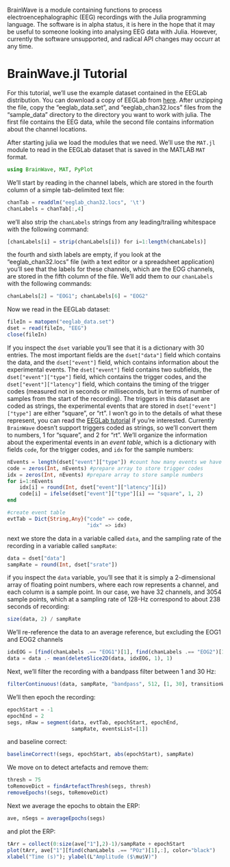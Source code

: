 BrainWave is a module containing functions to process electroencephalographic (EEG) recordings with the Julia programming language. The software is in alpha status, it is here in the hope that it may be useful to someone looking into analysing EEG data with Julia. However, currently the software unsupported, and radical API changes may occurr at any time.

# BrainWave.jl Tutorial

For this tutorial, we'll use the example dataset contained in the EEGLab
distribution. You can download a copy of EEGLab from [here](ftp://sccn.ucsd.edu/pub/daily/). After unzipping the file, copy the "eeglab_data.set", and "eeglab_chan32.locs" files from the "sample_data" directory to the directory you want to work with julia. The first file contains the EEG data, while the second file contains information about the channel locations.

After starting julia we load the modules that we need. 
We'll use the `MAT.jl` module to read in the EEGLab dataset that is saved 
in the MATLAB `MAT` format.

```julia
using BrainWave, MAT, PyPlot
```
We'll start by reading in the channel labels, which are stored in the fourth column of a simple tab-delimited text file:

```julia
chanTab = readdlm("eeglab_chan32.locs", '\t')
chanLabels = chanTab[:,4]
```

we'll also strip the `chanLabels` strings from any leading/trailing whitespace with the following command:

```julia
[chanLabels[i] = strip(chanLabels[i]) for i=1:length(chanLabels)]
```

the fourth and sixth labels are empty, if you look at the "eeglab_chan32.locs" file (with a text editor or a spreadsheet application) you'll see that the labels for these channels, which are the EOG channels, are stored in the fifth column of the file. We'll add them to our `chanLabels` with the following commands:

```julia
chanLabels[2] = "EOG1"; chanLabels[6] = "EOG2"

```

Now we read in the EEGLab dataset:

```julia
fileIn = matopen("eeglab_data.set")
dset = read(fileIn, "EEG")
close(fileIn)
```

If you inspect the `dset` variable you'll see that it is a dictionary with
30 entries. The most important fields are the `dset["data"]` field
which contains the data, and the `dset["event"]` field, which contains
information about the experimental events. The `dset["event"]`
field contains two subfields, the `dset["event"]["type"]` field, which contains
the trigger codes, and the `dset["event"]["latency"]` field, which contains the
timing of the trigger codes (measured not in seconds or milliseconds, but in terms
of number of samples from the start of the recording). The triggers in this dataset
are coded as strings, the experimental events that are stored in `dset["event"]["type"]` are either
"square", or "rt". I won't go in to the details of what these represent, you can read the [EEGLab tutorial](http://sccn.ucsd.edu/wiki/EEGLAB#The_EEGLAB_Tutorial_Outline) if you're interested. Currently `BrainWave` doesn't support triggers coded as strings, so we'll convert them to numbers, 1 for "square", and 2 for "rt". We'll organize the information about the experimental events in an *event table*, which is a dictionary with fields `code`, for the trigger codes, and `idx` for the sample numbers:

```julia
nEvents = length(dset["event"]["type"]) #count how many events we have
code = zeros(Int, nEvents) #prepare array to store trigger codes
idx = zeros(Int, nEvents) #prepare array to store sample numbers
for i=1:nEvents
    idx[i] = round(Int, dset["event"]["latency"][i])
    code[i] = ifelse(dset["event"]["type"][i] == "square", 1, 2)
end

#create event table
evtTab = Dict{String,Any}("code" => code,
                          "idx" => idx)
```

next we store the data in a variable called `data`, and the sampling rate of the recording
in a variable called `sampRate`:

```julia
data = dset["data"]
sampRate = round(Int, dset["srate"]) 
```

if you inspect the `data` variable, you'll see that it is simply a 2-dimensional array
of floating point numbers, where each row represents a channel, and each column is a sample
point. In our case, we have 32 channels, and 3054 sample points, which at a sampling rate
of 128-Hz correspond to about 238 seconds of recording:

```julia
size(data, 2) / sampRate

```
We'll re-reference the data to an average reference, but excluding the EOG1 and EOG2 channels

```julia
idxEOG = [find(chanLabels .== "EOG1")[1], find(chanLabels .== "EOG2")[1]]
data = data .- mean(deleteSlice2D(data, idxEOG, 1), 1)
```

Next, we'll filter the recording with a bandpass filter between 1 and 30 Hz:

```julia
filterContinuous!(data, sampRate, "bandpass", 512, [1, 30], transitionWidth=0.2)
```

We'll then epoch the recording:

```julia
epochStart = -1
epochEnd = 2
segs, nRaw = segment(data, evtTab, epochStart, epochEnd,
                     sampRate, eventsList=[1])
```

and baseline correct:

```julia
baselineCorrect!(segs, epochStart, abs(epochStart), sampRate)
```

We move on to detect artefacts and remove them:

```julia
thresh = 75
toRemoveDict = findArtefactThresh(segs, thresh)
removeEpochs!(segs, toRemoveDict)
```

Next we average the epochs to obtain the ERP:

```julia
ave, nSegs = averageEpochs(segs)
```

and plot the ERP:


```{julia; fig_cap="Grand average for channel POz"}
tArr = collect(0:size(ave["1"],2)-1)/sampRate + epochStart
plot(tArr, ave["1"][find(chanLabels .== "POz")[1],:], color="black")
xlabel("Time (s)"); ylabel(L"Amplitude ($\mu$V)")
```

